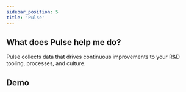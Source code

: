 ```yaml
---
sidebar_position: 5
title: 'Pulse'
---
```


## What does Pulse help me do?
Pulse collects data that drives continuous improvements to your R&D tooling, processes, and culture.

## Demo
<ReactPlayer controls url='https://21894833.fs1.hubspotusercontent-na1.net/hubfs/21894833/Pre-recorded%20Demos/Pulse-1.mp4' />
